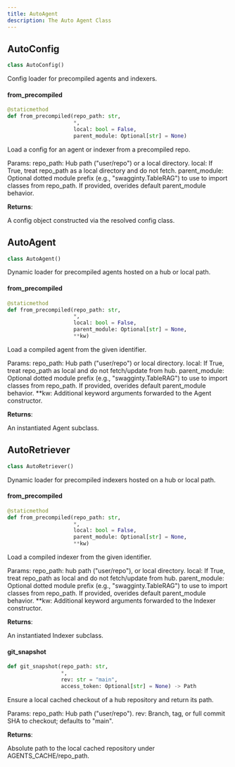```yaml
---
title: AutoAgent
description: The Auto Agent Class
---
```


## AutoConfig

```python
class AutoConfig()
```

Config loader for precompiled agents and indexers.

#### from\_precompiled

```python
@staticmethod
def from_precompiled(repo_path: str,
                     *,
                     local: bool = False,
                     parent_module: Optional[str] = None)
```

Load a config for an agent or indexer from a precompiled repo.

Params:
repo_path: Hub path (&quot;user/repo&quot;) or a local directory.
local: If True, treat repo_path as a local directory and do not fetch.
parent_module: Optional dotted module prefix (e.g., &quot;swagginty.TableRAG&quot;) to use to import classes from repo_path. If provided, overides default parent_module behavior.

**Returns**:

  A config object constructed via the resolved config class.

## AutoAgent

```python
class AutoAgent()
```

Dynamic loader for precompiled agents hosted on a hub or local path.

#### from\_precompiled

```python
@staticmethod
def from_precompiled(repo_path: str,
                     *,
                     local: bool = False,
                     parent_module: Optional[str] = None,
                     **kw)
```

Load a compiled agent from the given identifier.

Params:
repo_path: Hub path (&quot;user/repo&quot;) or local directory.
local: If True, treat repo_path as local and do not fetch/update from hub.
parent_module: Optional dotted module prefix (e.g., &quot;swagginty.TableRAG&quot;) to use to import classes from repo_path. If provided, overides default parent_module behavior.
**kw: Additional keyword arguments forwarded to the Agent constructor.

**Returns**:

  An instantiated Agent subclass.

## AutoRetriever

```python
class AutoRetriever()
```

Dynamic loader for precompiled indexers hosted on a hub or local path.

#### from\_precompiled

```python
@staticmethod
def from_precompiled(repo_path: str,
                     *,
                     local: bool = False,
                     parent_module: Optional[str] = None,
                     **kw)
```

Load a compiled indexer from the given identifier.

Params:
repo_path: hub path (&quot;user/repo&quot;), or local directory.
local: If True, treat repo_path as local and do not fetch/update from hub.
parent_module: Optional dotted module prefix (e.g., &quot;swagginty.TableRAG&quot;) to use to import classes from repo_path. If provided, overides default parent_module behavior.
**kw: Additional keyword arguments forwarded to the Indexer constructor.

**Returns**:

  An instantiated Indexer subclass.

#### git\_snapshot

```python
def git_snapshot(repo_path: str,
                 *,
                 rev: str = "main",
                 access_token: Optional[str] = None) -> Path
```

Ensure a local cached checkout of a hub repository and return its path.

Params:
repo_path: Hub path (&quot;user/repo&quot;).
rev: Branch, tag, or full commit SHA to checkout; defaults to &quot;main&quot;.

**Returns**:

  Absolute path to the local cached repository under AGENTS_CACHE/repo_path.

